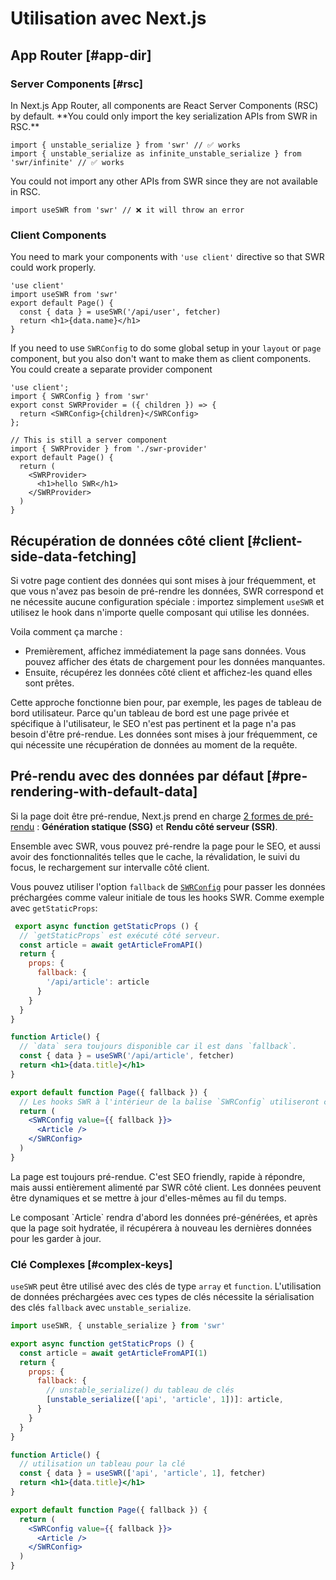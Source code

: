 
# Utilisation avec Next.js

## App Router [#app-dir]

### Server Components [#rsc]

<Callout type="default" emoji="✅">
   In Next.js App Router, all components are React Server Components (RSC) by default. **You could only import the key serialization APIs from SWR in RSC.**
</Callout>

```tsx filename="app/page.tsx" copy
import { unstable_serialize } from 'swr' // ✅ works
import { unstable_serialize as infinite_unstable_serialize } from 'swr/infinite' // ✅ works
```

<Callout type="error">
   You could not import any other APIs from SWR since they are not available in RSC.
</Callout>

```tsx filename="app/page.tsx" highlight={1}
import useSWR from 'swr' // ❌ it will throw an error
```

### Client Components

You need to mark your components with `'use client'` directive so that SWR could work properly.

```tsx filename="app/page.tsx" highlight={1} copy
'use client'
import useSWR from 'swr'
export default Page() {
  const { data } = useSWR('/api/user', fetcher)
  return <h1>{data.name}</h1>
}
```

If you need to use `SWRConfig` to do some global setup in your `layout` or `page` component, but you also don't want to make them as client components. You could create a separate provider component

```tsx filename="app/swr-provider.tsx" copy
'use client';
import { SWRConfig } from 'swr'
export const SWRProvider = ({ children }) => {
  return <SWRConfig>{children}</SWRConfig>
};
```

```tsx filename="app/page.tsx" copy
// This is still a server component
import { SWRProvider } from './swr-provider'
export default Page() {
  return (
    <SWRProvider>
      <h1>hello SWR</h1>
    </SWRProvider>
  )
}
```

## Récupération de données côté client [#client-side-data-fetching]

Si votre page contient des données qui sont mises à jour fréquemment, et que vous n'avez pas besoin de pré-rendre les données, SWR correspond et ne nécessite aucune configuration spéciale : importez simplement `useSWR` et utilisez le hook dans n'importe quelle composant qui utilise les données.

Voila comment ça marche :

- Premièrement, affichez immédiatement la page sans données. Vous pouvez afficher des états de chargement pour les données manquantes.
- Ensuite, récupérez les données côté client et affichez-les quand elles sont prêtes.

Cette approche fonctionne bien pour, par exemple, les pages de tableau de bord utilisateur. Parce qu'un tableau de bord est une page privée et spécifique à l'utilisateur, le SEO n'est pas pertinent et la page n'a pas besoin d'être pré-rendue. Les données sont mises à jour fréquemment, ce qui nécessite une récupération de données au moment de la requête.

## Pré-rendu avec des données par défaut [#pre-rendering-with-default-data]

Si la page doit être pré-rendue, Next.js prend en charge [2 formes de pré-rendu](https://nextjs.org/docs/basic-features/data-fetching) :
**Génération statique (SSG)** et **Rendu côté serveur (SSR)**.

Ensemble avec SWR, vous pouvez pré-rendre la page pour le SEO, et aussi avoir des fonctionnalités telles que le cache, la révalidation, le suivi du focus, le rechargement sur intervalle côté client.

Vous pouvez utiliser l'option `fallback` de [`SWRConfig`](/docs/global-configuration) pour passer les données préchargées comme valeur initiale de tous les hooks SWR.
Comme exemple avec `getStaticProps`:

```jsx
 export async function getStaticProps () {
  // `getStaticProps` est exécuté côté serveur.
  const article = await getArticleFromAPI()
  return {
    props: {
      fallback: {
        '/api/article': article
      }
    }
  }
}

function Article() {
  // `data` sera toujours disponible car il est dans `fallback`.
  const { data } = useSWR('/api/article', fetcher)
  return <h1>{data.title}</h1>
}

export default function Page({ fallback }) {
  // Les hooks SWR à l'intérieur de la balise `SWRConfig` utiliseront ces valeurs.
  return (
    <SWRConfig value={{ fallback }}>
      <Article />
    </SWRConfig>
  )
}
```

La page est toujours pré-rendue. C'est SEO friendly, rapide à répondre, mais aussi entièrement alimenté par SWR côté client. Les données peuvent être dynamiques et se mettre à jour d'elles-mêmes au fil du temps.

<Callout emoji="💡">
  Le composant `Article` rendra d'abord les données pré-générées, et après que la page soit hydratée, il récupérera à nouveau les dernières données pour les garder à jour.
</Callout>

### Clé Complexes [#complex-keys]

`useSWR` peut être utilisé avec des clés de type `array` et `function`. L'utilisation de données préchargées avec ces types de clés nécessite la sérialisation des clés `fallback` avec `unstable_serialize`.

```jsx
import useSWR, { unstable_serialize } from 'swr'

export async function getStaticProps () {
  const article = await getArticleFromAPI(1)
  return {
    props: {
      fallback: {
        // unstable_serialize() du tableau de clés
        [unstable_serialize(['api', 'article', 1])]: article,
      }
    }
  }
}

function Article() {
  // utilisation un tableau pour la clé
  const { data } = useSWR(['api', 'article', 1], fetcher)
  return <h1>{data.title}</h1>
}

export default function Page({ fallback }) {
  return (
    <SWRConfig value={{ fallback }}>
      <Article />
    </SWRConfig>
  )
}
```

